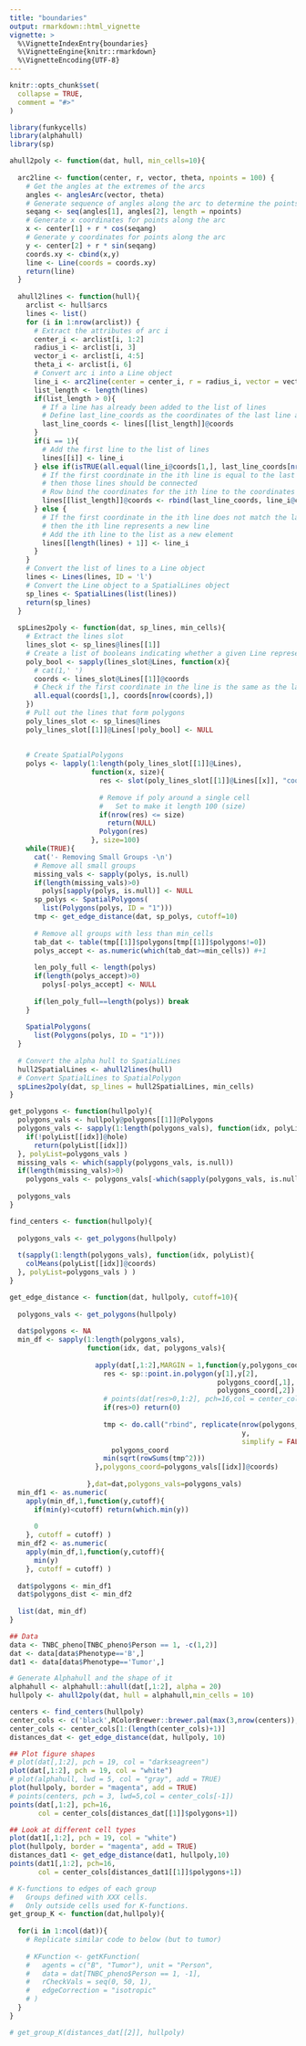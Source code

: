 ```yaml
---
title: "boundaries"
output: rmarkdown::html_vignette
vignette: >
  %\VignetteIndexEntry{boundaries}
  %\VignetteEngine{knitr::rmarkdown}
  %\VignetteEncoding{UTF-8}
---
```


```r
knitr::opts_chunk$set(
  collapse = TRUE,
  comment = "#>"
)
```

```r
library(funkycells)
library(alphahull)
library(sp)
```

```r

ahull2poly <- function(dat, hull, min_cells=10){
  
  arc2line <- function(center, r, vector, theta, npoints = 100) {
    # Get the angles at the extremes of the arcs
    angles <- anglesArc(vector, theta)
    # Generate sequence of angles along the arc to determine the points
    seqang <- seq(angles[1], angles[2], length = npoints)
    # Generate x coordinates for points along the arc
    x <- center[1] + r * cos(seqang)
    # Generate y coordinates for points along the arc
    y <- center[2] + r * sin(seqang)
    coords.xy <- cbind(x,y)
    line <- Line(coords = coords.xy)
    return(line)
  }
  
  ahull2lines <- function(hull){
    arclist <- hull$arcs
    lines <- list()
    for (i in 1:nrow(arclist)) {
      # Extract the attributes of arc i
      center_i <- arclist[i, 1:2]
      radius_i <- arclist[i, 3]
      vector_i <- arclist[i, 4:5]
      theta_i <- arclist[i, 6]
      # Convert arc i into a Line object
      line_i <- arc2line(center = center_i, r = radius_i, vector = vector_i, theta = theta_i)
      list_length <- length(lines)
      if(list_length > 0){
        # If a line has already been added to the list of lines
        # Define last_line_coords as the coordinates of the last line added to the list before the ith line
        last_line_coords <- lines[[list_length]]@coords
      }
      if(i == 1){
        # Add the first line to the list of lines
        lines[[i]] <- line_i
      } else if(isTRUE(all.equal(line_i@coords[1,], last_line_coords[nrow(last_line_coords),]))){
        # If the first coordinate in the ith line is equal to the last coordinate in the previous line
        # then those lines should be connected
        # Row bind the coordinates for the ith line to the coordinates of the previous line in the list
        lines[[list_length]]@coords <- rbind(last_line_coords, line_i@coords[2:nrow(line_i@coords),])
      } else {
        # If the first coordinate in the ith line does not match the last coordinate in the previous line
        # then the ith line represents a new line
        # Add the ith line to the list as a new element
        lines[[length(lines) + 1]] <- line_i
      }
    }
    # Convert the list of lines to a Line object
    lines <- Lines(lines, ID = 'l')
    # Convert the Line object to a SpatialLines object
    sp_lines <- SpatialLines(list(lines))
    return(sp_lines)
  }
  
  spLines2poly <- function(dat, sp_lines, min_cells){
    # Extract the lines slot
    lines_slot <- sp_lines@lines[[1]]
    # Create a list of booleans indicating whether a given Line represents a polygon
    poly_bool <- sapply(lines_slot@Lines, function(x){
      # cat(1,' ')
      coords <- lines_slot@Lines[[1]]@coords
      # Check if the first coordinate in the line is the same as the last
      all.equal(coords[1,], coords[nrow(coords),])
    })
    # Pull out the lines that form polygons
    poly_lines_slot <- sp_lines@lines
    poly_lines_slot[[1]]@Lines[!poly_bool] <- NULL
    
    
    # Create SpatialPolygons
    polys <- lapply(1:length(poly_lines_slot[[1]]@Lines), 
                    function(x, size){
                      res <- slot(poly_lines_slot[[1]]@Lines[[x]], "coords")
                      
                      # Remove if poly around a single cell
                      #   Set to make it length 100 (size)
                      if(nrow(res) <= size)
                        return(NULL)
                      Polygon(res)
                    }, size=100)
    while(TRUE){
      cat('- Removing Small Groups -\n')
      # Remove all small groups
      missing_vals <- sapply(polys, is.null)
      if(length(missing_vals)>0)
        polys[sapply(polys, is.null)] <- NULL
      sp_polys <- SpatialPolygons(
        list(Polygons(polys, ID = "1")))
      tmp <- get_edge_distance(dat, sp_polys, cutoff=10)
      
      # Remove all groups with less than min_cells
      tab_dat <- table(tmp[[1]]$polygons[tmp[[1]]$polygons!=0])
      polys_accept <- as.numeric(which(tab_dat>=min_cells)) #+1
      
      len_poly_full <- length(polys)
      if(length(polys_accept)>0)
        polys[-polys_accept] <- NULL
      
      if(len_poly_full==length(polys)) break
    }
    
    SpatialPolygons(
      list(Polygons(polys, ID = "1")))
  }
  
  # Convert the alpha hull to SpatialLines
  hull2SpatialLines <- ahull2lines(hull)
  # Convert SpatialLines to SpatialPolygon
  spLines2poly(dat, sp_lines = hull2SpatialLines, min_cells)
}

get_polygons <- function(hullpoly){
  polygons_vals <- hullpoly@polygons[[1]]@Polygons
  polygons_vals <- sapply(1:length(polygons_vals), function(idx, polyList){
    if(!polyList[[idx]]@hole)
      return(polyList[[idx]])
  }, polyList=polygons_vals )
  missing_vals <- which(sapply(polygons_vals, is.null))
  if(length(missing_vals)>0)
    polygons_vals <- polygons_vals[-which(sapply(polygons_vals, is.null))]
  
  polygons_vals
}

find_centers <- function(hullpoly){
  
  polygons_vals <- get_polygons(hullpoly)
  
  t(sapply(1:length(polygons_vals), function(idx, polyList){
    colMeans(polyList[[idx]]@coords)
  }, polyList=polygons_vals ) )
}

get_edge_distance <- function(dat, hullpoly, cutoff=10){
  
  polygons_vals <- get_polygons(hullpoly)
  
  dat$polygons <- NA
  min_df <- sapply(1:length(polygons_vals), 
                   function(idx, dat, polygons_vals){
                     
                     apply(dat[,1:2],MARGIN = 1,function(y,polygons_coord){
                       res <- sp::point.in.polygon(y[1],y[2],
                                                   polygons_coord[,1],
                                                   polygons_coord[,2])
                       # points(dat[res>0,1:2], pch=16,col = center_cols[idx])
                       if(res>0) return(0)
                       
                       tmp <- do.call("rbind", replicate(nrow(polygons_coord), 
                                                         y,
                                                         simplify = FALSE)) -
                         polygons_coord
                       min(sqrt(rowSums(tmp^2)))
                     },polygons_coord=polygons_vals[[idx]]@coords)
                     
                   },dat=dat,polygons_vals=polygons_vals)
  min_df1 <- as.numeric( 
    apply(min_df,1,function(y,cutoff){
      if(min(y)<cutoff) return(which.min(y))
      
      0
    }, cutoff = cutoff) )
  min_df2 <- as.numeric( 
    apply(min_df,1,function(y,cutoff){
      min(y)
    }, cutoff = cutoff) )
  
  dat$polygons <- min_df1
  dat$polygons_dist <- min_df2
  
  list(dat, min_df)
}

```

```r
## Data
data <- TNBC_pheno[TNBC_pheno$Person == 1, -c(1,2)]
dat <- data[data$Phenotype=='B',]
dat1 <- data[data$Phenotype=='Tumor',]

# Generate Alphahull and the shape of it
alphahull <- alphahull::ahull(dat[,1:2], alpha = 20)
hullpoly <- ahull2poly(dat, hull = alphahull,min_cells = 10)

centers <- find_centers(hullpoly)
center_cols <- c('black',RColorBrewer::brewer.pal(max(3,nrow(centers)),'Set1'))
center_cols <- center_cols[1:(length(center_cols)+1)]
distances_dat <- get_edge_distance(dat, hullpoly, 10)

## Plot figure shapes
# plot(dat[,1:2], pch = 19, col = "darkseagreen")
plot(dat[,1:2], pch = 19, col = "white")
# plot(alphahull, lwd = 5, col = "gray", add = TRUE)
plot(hullpoly, border = "magenta", add = TRUE)
# points(centers, pch = 3, lwd=5,col = center_cols[-1])
points(dat[,1:2], pch=16, 
       col = center_cols[distances_dat[[1]]$polygons+1])

## Look at different cell types
plot(dat1[,1:2], pch = 19, col = "white")
plot(hullpoly, border = "magenta", add = TRUE)
distances_dat1 <- get_edge_distance(dat1, hullpoly,10)
points(dat1[,1:2], pch=16, 
       col = center_cols[distances_dat1[[1]]$polygons+1])
```

```r
# K-functions to edges of each group
#   Groups defined with XXX cells. 
#   Only outside cells used for K-functions.
get_group_K <- function(dat,hullpoly){
  
  for(i in 1:ncol(dat)){
    # Replicate similar code to below (but to tumor)
    
    # KFunction <- getKFunction(
    #   agents = c("B", "Tumor"), unit = "Person",
    #   data = dat[TNBC_pheno$Person == 1, -1],
    #   rCheckVals = seq(0, 50, 1),
    #   edgeCorrection = "isotropic"
    # )
  }
}

# get_group_K(distances_dat[[2]], hullpoly)
```

